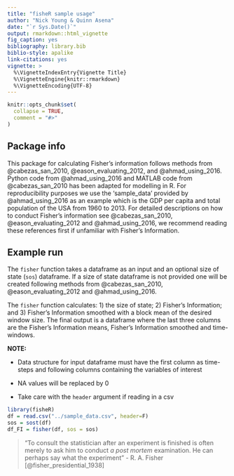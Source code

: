 ```yaml
---
title: "fisheR sample usage"
author: "Nick Young & Quinn Asena"
date: "`r Sys.Date()`"
output: rmarkdown::html_vignette
fig_caption: yes
bibliography: library.bib
biblio-style: apalike
link-citations: yes  
vignette: >
  %\VignetteIndexEntry{Vignette Title}
  %\VignetteEngine{knitr::rmarkdown}
  %\VignetteEncoding{UTF-8}
---
```


```r
knitr::opts_chunk$set(
  collapse = TRUE,
  comment = "#>"
)
```

## Package info
This package for calculating Fisher's information follows methods from @cabezas_san_2010, @eason_evaluating_2012, and @ahmad_using_2016. Python code from @ahmad_using_2016 and MATLAB code from @cabezas_san_2010 has been adapted for modelling in R. For reproducibility purposes we use the 'sample_data' provided by @ahmad_using_2016 as an example which is the GDP per capita and total population of the USA from 1960 to 2013. For detailed descriptions on how to conduct Fisher's information see @cabezas_san_2010, @eason_evaluating_2012 and @ahmad_using_2016, we recommend reading these references first if unfamiliar with Fisher's Information.

## Example run
The `fisher` function takes a dataframe as an input and an optional size of state (`sos`) dataframe. If a size of state dataframe is not provided one will be created following methods from @cabezas_san_2010, @eason_evaluating_2012 and @ahmad_using_2016.

The `fisher` function calculates: 1) the size of state; 2) Fisher's Information; and 3) Fisher's Information smoothed with a block mean of the desired window size. The final output is a dataframe where the last three columns are the Fisher's Information means, Fisher's Information smoothed and time-windows.

**NOTE:**

  * Data structure for input dataframe must have the first column as time-steps and following columns containing the variables of interest
  
  * NA values will be replaced by 0
  
  * Take care with the `header` argument if reading in a csv

  

```r
library(fisheR)
df = read.csv("../sample_data.csv", header=F)
sos = sost(df)
df_FI = fisher(df, sos = sos)
```


> "To consult the statistician after an experiment is finished is often merely to ask him to conduct _a post mortem_ examination. He can
 perhaps say what the experiment"
  - R. A. Fisher [@fisher_presidential_1938]
